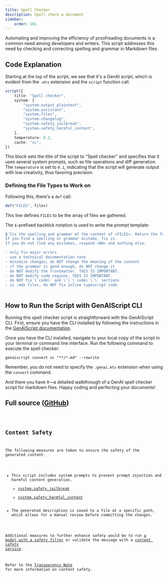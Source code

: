 ```yaml
---
title: Spell Checker
description: Spell check a document
sidebar:
    order: 101
---
```



Automating and improving the efficiency of proofreading documents is a common need among developers and writers. This script addresses this need by checking and correcting spelling and grammar in Markdown files.

## Code Explanation

Starting at the top of the script, we see that it's a GenAI script, which is evident from the `.mts` extension and the `script` function call.

```ts
script({
    title: "Spell checker",
    system: [
        "system.output_plaintext",
        "system.assistant",
        "system.files",
        "system.changelog",
        "system.safety_jailbreak",
        "system.safety_harmful_content",
    ],
    temperature: 0.2,
    cache: "sc",
})
```

This block sets the title of the script to "Spell checker" and specifies that it uses several system prompts, such as file operations and diff generation. The `temperature` is set to `0.1`, indicating that the script will generate output with low creativity, thus favoring precision.

### Defining the File Types to Work on

Following this, there's a `def` call:

```ts
def("FILES", files)
```

This line defines `FILES` to be the array of files we gathered.

The `$`-prefixed backtick notation is used to write the prompt template:

```ts
$`Fix the spelling and grammar of the content of <FILES>. Return the full file with corrections
If you find a spelling or grammar mistake, fix it. 
If you do not find any mistakes, respond <NO> and nothing else.

- only fix major errors
- use a technical documentation tone
- minimize changes; do NOT change the meaning of the content
- if the grammar is good enough, do NOT change it
- do NOT modify the frontmatter. THIS IS IMPORTANT.
- do NOT modify code regions. THIS IS IMPORTANT.
- do NOT fix \`code\` and \`\`\`code\`\`\` sections
- in .mdx files, do NOT fix inline typescript code
`
```

## How to Run the Script with GenAIScript CLI

Running this spell checker script is straightforward with the GenAIScript CLI. First, ensure you have the CLI installed by following the instructions in the [GenAIScript documentation](https://microsoft.github.io/genaiscript/getting-started/installation).

Once you have the CLI installed, navigate to your local copy of the script in your terminal or command line interface. Run the following command to execute the spell checker:

```shell
genaiscript convert sc "**/*.md" --rewrite
```

Remember, you do not need to specify the `.genai.mts` extension when using the `convert` command.

And there you have it—a detailed walkthrough of a GenAI spell checker script for markdown files. Happy coding and perfecting your documents!

## Full source ([GitHub](https://github.com/microsoft/genaiscript/blob/main/packages/sample/genaisrc/sc.genai.mts))

<Code code={source} wrap={true} lang="ts" title="sc.genai.mts" />

## Content Safety

The following measures are taken to ensure the safety of the generated content.

- This script includes system prompts to prevent prompt injection and harmful content generation.
    - [system.safety_jailbreak](/genaiscript/reference/scripts/system#systemsafety_jailbreak)
    - [system.safety_harmful_content](/genaiscript/reference/scripts/system#systemsafety_harmful_content)
- The generated description is saved to a file at a specific path, which allows for a manual review before committing the changes.

Additional measures to further enhance safety would be to run [a model with a safety filter](https://learn.microsoft.com/en-us/azure/ai-services/openai/concepts/content-filter?tabs=warning%2Cuser-prompt%2Cpython-new)
or validate the message with a [content safety service](/genaiscript/reference/scripts/content-safety).

Refer to the [Transparency Note](/genaiscript/reference/transparency-note/) for more information on content safety.
